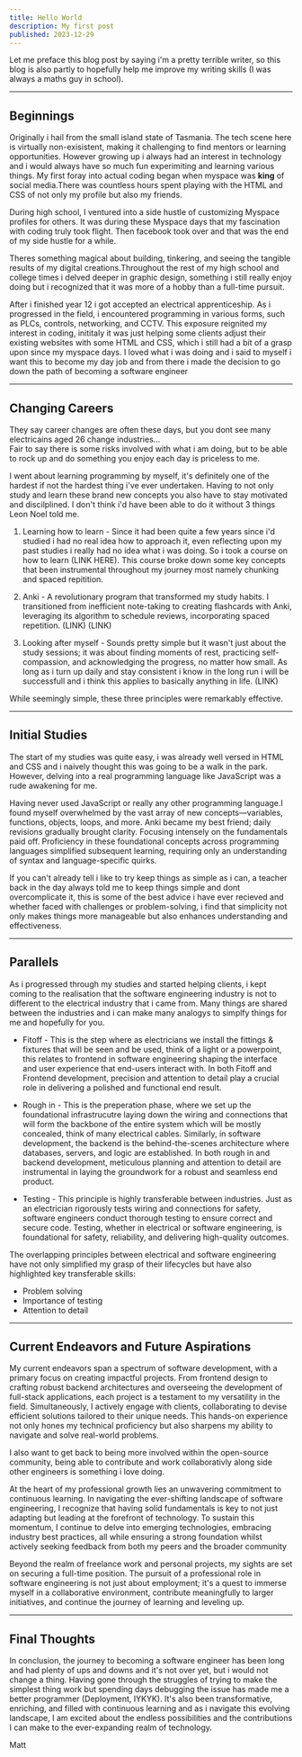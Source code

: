 ```yaml
---
title: Hello World
description: My first post
published: 2023-12-29
---
```


Let me preface this blog post by saying i'm a pretty terrible writer, so this blog is also partly to hopefully help me improve my writing skills (I was always a maths guy in school).

---

## Beginnings

Originally i hail from the small island state of Tasmania. The tech scene here is virtually non-exisistent, making it challenging to find mentors or learning opportunities. However growing up i always had an interest in technology and i would always have so much fun experimiting and learning various things. My first foray into actual coding began when myspace was **king** of social media.There was countless hours spent playing with the HTML and CSS of not only my profile but also my friends.

During high school, I ventured into a side hustle of customizing Myspace profiles for others. It was during these Myspace days that my fascination with coding truly took flight. Then facebook took over and that was the end of my side hustle for a while.

Theres something magical about building, tinkering, and seeing the tangible results of my digital creations.Throughout the rest of my high school and college times i delved deeper in graphic design, something i still really enjoy doing but i recognized that it was more of a hobby than a full-time pursuit.

After i finished year 12 i got accepted an electrical apprenticeship. As i progressed in the field, i encountered programming in various forms, such as PLCs, controls, networking, and CCTV. This exposure reignited my interest in coding, inititaly it was just helping some clients adjust their existing websites with some HTML and CSS, which i still had a bit of a grasp upon since my myspace days. I loved what i was doing and i said to myself i want this to become my day job and from there i made the decision to go down the path of becoming a software engineer

---

## Changing Careers

They say career changes are often these days, but you dont see many electricains aged 26 change industries...<br/>
Fair to say there is some risks involved with what i am doing, but to be able to rock up and do something you enjoy each day is priceless to me.

I went about learning programming by myself, it's definitely one of the hardest if not the hardest thing i've ever undertaken. Having to not only study and learn these brand new concepts you also have to stay motivated and discilplined. I don't think i'd have been able to do it without 3 things Leon Noel told me.

1. Learning how to learn - Since it had been quite a few years since i'd studied i had no real idea how to approach it, even reflecting upon my past studies i really had no idea what i was doing. So i took a course on how to learn (LINK HERE). This course broke down some key concepts that been instrumental throughout my journey most namely chunking and spaced repitition.

2. Anki - A revolutionary program that transformed my study habits. I transitioned from inefficient note-taking to creating flashcards with Anki, leveraging its algorithm to schedule reviews, incorporating spaced repetition. (LINK) (LINK)

3. Looking after myself - Sounds pretty simple but it wasn't just about the study sessions; it was about finding moments of rest, practicing self-compassion, and acknowledging the progress, no matter how small. As long as i turn up daily and stay consistent i know in the long run i will be successfull and i think this applies to basically anything in life. (LINK)

While seemingly simple, these three principles were remarkably effective.

---

## Initial Studies

The start of my studies was quite easy, i was already well versed in HTML and CSS and i naively thought this was going to be a walk in the park.
However, delving into a real programming language like JavaScript was a rude awakening for me.

Having never used JavaScript or really any other programming language.I found myself overwhelmed by the vast array of new concepts—variables, functions, objects, loops, and more. Anki became my best friend; daily revisions gradually brought clarity. Focusing intensely on the fundamentals paid off. Proficiency in these foundational concepts across programming languages simplified subsequent learning, requiring only an understanding of syntax and language-specific quirks.

If you can't already tell i like to try keep things as simple as i can, a teacher back in the day always told me to keep things simple and dont overcomplicate it, this is some of the best advice i have ever recieved and whether faced with challenges or problem-solving, i find that simplicity not only makes things more manageable but also enhances understanding and effectiveness.

---

## Parallels

As i progressed through my studies and started helping clients, i kept coming to the realisation that the software engineering industry is not to different to the electrical industry that i came from. Many things are shared between the industries and i can make many analogys to simplfy things for me and hopefully for you.

- Fitoff - This is the step where as electricians we install the fittings & fixtures that will be seen and be used, think of a light or a powerpoint, this relates to frontend in software engineering shaping the interface and user experience that end-users interact with. In both Fitoff and Frontend development, precision and attention to detail play a crucial role in delivering a polished and functional end result.

- Rough in - This is the preperation phase, where we set up the foundational infrastrucutre laying down the wiring and connections that will form the backbone of the entire system which will be mostly concealed, think of many electrical cables. Similarly, in software development, the backend is the behind-the-scenes architecture where databases, servers, and logic are established. In both rough in and backend development, meticulous planning and attention to detail are instrumental in laying the groundwork for a robust and seamless end product.

- Testing - This principle is highly transferable between industries. Just as an electrician rigorously tests wiring and connections for safety, software engineers conduct thorough testing to ensure correct and secure code. Testing, whether in electrical or software engineering, is foundational for safety, reliability, and delivering high-quality outcomes.

The overlapping principles between electrical and software engineering have not only simplified my grasp of their lifecycles but have also highlighted key transferable skills:

- Problem solving
- Importance of testing
- Attention to detail

---

## Current Endeavors and Future Aspirations

My current endeavors span a spectrum of software development, with a primary focus on creating impactful projects. From frontend design to crafting robust backend architectures and overseeing the development of full-stack applications, each project is a testament to my versatility in the field. Simultaneously, I actively engage with clients, collaborating to devise efficient solutions tailored to their unique needs. This hands-on experience not only hones my technical proficiency but also sharpens my ability to navigate and solve real-world problems.

I also want to get back to being more involved within the open-source community, being able to contribute and work collaborativly along side other engineers is something i love doing.

At the heart of my professional growth lies an unwavering commitment to continuous learning. In navigating the ever-shifting landscape of software engineering, I recognize that having solid fundamentals is key to not just adapting but leading at the forefront of technology. To sustain this momentum, I continue to delve into emerging technologies, embracing industry best practices, all while ensuring a strong foundation whilst actively seeking feedback from both my peers and the broader community

Beyond the realm of freelance work and personal projects, my sights are set on securing a full-time position. The pursuit of a professional role in software engineering is not just about employment; it's a quest to immerse myself in a collaborative environment, contribute meaningfully to larger initiatives, and continue the journey of learning and leveling up.

---

## Final Thoughts

In conclusion, the journey to becoming a software engineer has
been long and had plenty of ups and downs and it's not over yet, but i would not change a thing. Having gone through the struggles of trying to make the simplest thing work but spending days debugging the issue has made me a better programmer (Deployment, IYKYK). It's also been transformative, enriching, and filled with continuous learning and as i navigate this evolving landscape, I am excited about the endless possibilities and the contributions I can make to the ever-expanding realm of technology.

Matt
